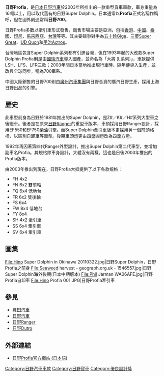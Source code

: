 {{Infobox Automobile
| image        = [[File:Profia-doublecab.jpg|260px]]
| name         = 日野 Profia 
| manufacturer = [[日野汽車|日野汽車]]
| production   = 1981-
| predecessor  =
| successor    =
| class        = [[貨車|貨車]]
| platform     =
| body_style   = 
| engine       =
| transmission = 
| length       =
| width        =
| height       =
| weight       =
| wheelbase    =
| aka          = 
| fuel_economy =
| fuel_capacity =
| related      =
| similar = [[三菱Super_Great|三菱Super Great]]<br/>[[五十鈴Giga|五十鈴Giga]]<br/>[[日產Quon|日產Quon]]
平治Actros
| designer     =
| assembly     = 
}}
'''日野Profia'''，是[[日本|日本]][[日野汽車|日野汽車]]於2003年所推出的一款重型貨車車款，車身重量為16噸以上，用以取代舊有的日野Super Dolphin。日本通常以'''Profia'''正式名稱作稱呼，但在國外則通常稱'''日野700'''。

日野Profia多數以牽引車形式發售，銷售市場主要是亞洲，包括[[香港|香港]]、[[中國|中國]]、[[泰國|泰國]]、[[印尼|印尼]]、[[馬來西亞|馬來西亞]]、[[台灣|台灣]]等等。其主要競爭對手為[[五十鈴Giga|五十鈴Giga]]、[[三菱Super_Great|三菱Super Great]]、[[UD卡車|UD Quon]]和[[梅賽德斯-賓士Actros|平治Actros]]。

台灣地區包含Super Dolphin系列都有引進台灣，但在1993年起的大改款Super Dolphin Profia則是由[[國瑞汽車|國瑞汽車]]導入國產，並命名為「大將 (L系列)」，車款提供LSH、LFS、LFR三款；2003年間日本當地推出現行車時，隔年便導入生產，並改與全球同步，稱為700車系。

中國大陸銷售的日野700則由[[廣州汽車集團|廣州汽車集團]]與日野合資的廣汽日野生產，採用上海日野出品的引擎。

==歷史==
此車型前身為日野於1981年推出的Super Dolphin，是Z#／K#／H#系列大型車之後繼車。後者是在原來[[日野Ranger|日野Ranger]]的重型車版本，車頭採用日野Ranger設計，採用EF550和EF750柴油引擎。而Super Dolphin牽引車版本更採用另一個前頭格柵，以區別自卸車等車型。後期車頭燈更由四盞圓燈改為四盞方燈。

1992年再因著第四代Ranger外型設計，推出Super Dolphin第二代車型，並增加副車名Profia。其規格除車身設計，大體沒有兩樣。這也是日後2003年推出的Profia版本。

由2003年推出到現在，日野Profia大抵提供了以下各款規格：

* FH 4x2
* FN 6x2 雙前軸
* FQ 6x4 低地台
* FR 6x2 雙後軸
* FS 6x4
* FW 8x4 低地台
* FY 8x4
* SH 4x2 牽引車
* SS 6x4 牽引車
* SV 6x4 牽引車

==圖集==
<gallery>
File:Hino Super Dolphin in Okinawa 20110322.jpg|日野Super Dolphin，日野Profia之前身
File:Seaweed harvest - geograph.org.uk - 1546557.jpg|日野Super Dolphin海外後期(日本中期版本)
File:Phil Jarman WA06AFE.jpg|日野Profia自卸車
File:Hino Profia 001.JPG|日野Profia牽引車
</gallery>

==參見==
*[[豐田汽車|豐田汽車]]
*[[日野汽車|日野汽車]]
*[[日野Ranger|日野Ranger]]
*[[日野Dutro|日野Dutro]]

==外部連結==
*[http://www.hino.co.jp/profia/index.html 日野Profia官方網站 (日本語)] {{Wayback|url=http://www.hino.co.jp/profia/index.html |date=20210123233350 }}


[[Category:日野汽車車款|Category:日野汽車車款]]
[[Category:日野貨車|Category:日野貨車]]
[[Category:優良設計獎|Category:優良設計獎]]